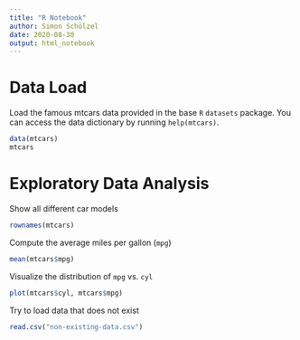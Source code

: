```yaml
---
title: "R Notebook"
author: Simon Schölzel
date: 2020-08-30
output: html_notebook
---
```


# Data Load

Load the famous mtcars data provided in the base `R` `datasets` package.
You can access the data dictionary by running `help(mtcars)`.
```r
data(mtcars)
mtcars
```

# Exploratory Data Analysis

Show all different car models
```r
rownames(mtcars)
```

Compute the average miles per gallon (`mpg`)
```r
mean(mtcars$mpg)
```

Visualize the distribution of `mpg` vs. `cyl`
```r
plot(mtcars$cyl, mtcars$mpg)
```

Try to load data that does not exist
```r
read.csv("non-existing-data.csv")
```

